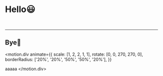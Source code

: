 <!-- classes: title -->

# Hello😃

<br />

<!-- block-start: grid -->
<!-- account: twitter, your-account-name -->
<!-- account: github, your-account-name -->
<!-- block-end -->

---

<!-- section-title: Bye👋 -->

## Bye👋

<motion.div
  animate={{
    scale: [1, 2, 2, 1, 1],
    rotate: [0, 0, 270, 270, 0],
    borderRadius: ['20%', '20%', '50%', '50%', '20%'],
  }}
>
  aaaaa
</motion.div>
